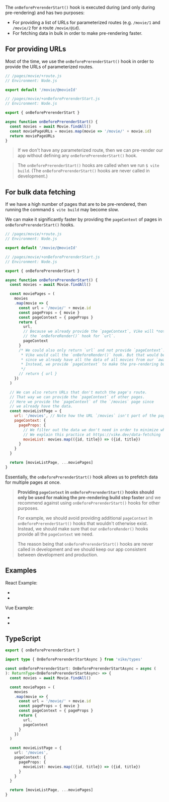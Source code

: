 

The `onBeforePrerenderStart()` hook is executed during <Link text="pre-rendering" href="/pre-rendering" />
(and only during pre-rendering) and has two purposes:
 - For providing a list of URLs for parameterized routes (e.g. `/movie/1` and `/movie/2` for a route `/movie/@id`).
 - For fetching data in bulk in order to make pre-rendering faster.


## For providing URLs

Most of the time, we use the `onBeforePrerenderStart()` hook in order to provide the URLs of parameterized routes.

```js
// /pages/movie/+route.js
// Environment: Node.js

export default '/movie/@movieId'
```

```js
// /pages/movie/+onBeforePrerenderStart.js
// Environment: Node.js

export { onBeforePrerenderStart }

async function onBeforePrerenderStart() {
  const movies = await Movie.findAll()
  const moviePageURLs = movies.map(movie => '/movie/' + movie.id)
  return moviePageURLs
}
```

> If we don't have any parameterized route,
> then we can pre-render our app without defining any `onBeforePrerenderStart()` hook.

> The `onBeforePrerenderStart()` hooks are called when we run <code>$ vite build</code>.
> (The `onBeforePrerenderStart()` hooks are never called in development.)


## For bulk data fetching

If we have a high number of pages that are to be pre-rendered, then running the command <code>$ vite build</code> may become slow.

We can make it significantly faster by providing the `pageContext` of pages in `onBeforePrerenderStart()` hooks.

```js
// /pages/movie/+route.js
// Environment: Node.js

export default '/movie/@movieId'
```

```js
// /pages/movie/+onBeforePrerenderStart.js
// Environment: Node.js

export { onBeforePrerenderStart }

async function onBeforePrerenderStart() {
  const movies = await Movie.findAll()

  const moviePages = (
    movies
    .map(movie => {
      const url = '/movie/' + movie.id
      const pageProps = { movie }
      const pageContext = { pageProps }
      return {
        url,
        // Because we already provide the `pageContext`, Vike will *not* call
        // the `onBeforeRender()` hook for `url`.
        pageContext
      }
      /* We could also only return `url` and not provide `pageContext`. In that case
       * Vike would call the `onBeforeRender()` hook. But that would be wasteful
       * since we already have all the data of all movies from our `await Movie.findAll()` call.
       * Instead, we provide `pageContext` to make the pre-rendering build step faster.
       */
      // return { url }
    })
  )

  // We can also return URLs that don't match the page's route.
  // That way we can provide the `pageContext` of other pages.
  // Here we provide the `pageContext` of the `/movies` page since
  // we already have the data.
  const movieListPage = {
    url: '/movies', // Note how the URL `/movies` isn't part of the page's route `/movie/@movieId`
    pageContext: {
      pageProps: {
        // We filter out the data we don't need in order to minimize what is sent to the browser.
        // We explain this practice at https://vike.dev/data-fetching
        movieList: movies.map(({id, title}) => ({id, title})
      }
    }
  }

  return [movieListPage, ...moviePages]
}
```

Essentially, the `onBeforePrerenderStart()` hook allows us to prefetch data for multiple pages at once.

> <p><b>Providing <code>pageContext</code> in <code>onBeforePrerenderStart()</code> hooks should only be used for making the pre-rendering build step faster</b> and
> we recommend against using <code>onBeforePrerenderStart()</code> hooks for other purposes.</p>
>
> For example, we should avoid providing additional `pageContext` in `onBeforePrerenderStart()` hooks that wouldn't otherwise exist.
> Instead, we should make sure that our `onBeforeRender()` hooks provide all the `pageContext` we need.
>
> The reason being that `onBeforePrerenderStart()` hooks are never called in development and we should keep our app consistent between development and production.


## Examples

React Example:
 - <RepoLink path='/examples/react-full-v1/pages/star-wars/index/+onBeforePrerenderStart.ts' />
 - <RepoLink path='/examples/react-full-v1/pages/hello/+onBeforePrerenderStart.ts' />

Vue Example:
 - <RepoLink path='/examples/vue-full-v1/pages/star-wars/index/+onBeforePrerenderStart.ts' />
 - <RepoLink path='/examples/vue-full-v1/pages/hello/+onBeforePrerenderStart.ts' />


## TypeScript

```ts
export { onBeforePrerenderStart }

import type { OnBeforePrerenderStartAsync } from 'vike/types'

const onBeforePrerenderStart: OnBeforePrerenderStartAsync = async (
): ReturnType<OnBeforePrerenderStartAsync> => {
  const movies = await Movie.findAll()

  const moviePages = (
    movies
    .map(movie => {
      const url = '/movie/' + movie.id
      const pageProps = { movie }
      const pageContext = { pageProps }
      return {
        url,
        pageContext
      }
    })
  )

  const movieListPage = {
    url: '/movies',
    pageContext: {
      pageProps: {
        movieList: movies.map(({id, title}) => ({id, title})
      }
    }
  }

  return [movieListPage, ...moviePages]
}
```

<HookTypeScriptHints hookTypeName="OnBeforePrerenderStartAsync" />
